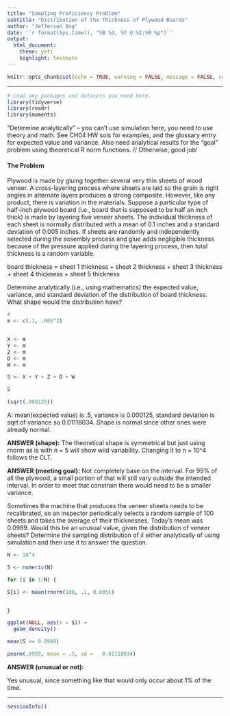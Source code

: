 ```yaml
---
title: "Sampling Proficiency Problem"
subtitle: "Distribution of the Thickness of Plywood Boards"
author: "Jefferson Ong"
date: '`r format(Sys.time(), "%B %d, %Y @ %I:%M %p")`'
output: 
  html_document: 
    theme: yeti
    highlight: textmate
---
```


```r
knitr::opts_chunk$set(echo = TRUE, warning = FALSE, message = FALSE, comment = "")
```

***
```r
# Load any packages and datasets you need here.
library(tidyverse)
library(readr)
library(moments)


```


"Determine analytically" -- you can't use simulation here, you need to use theory and math. See CH04 HW sols for examples, and the glossary entry for expected value and variance. Also need analytical results for the "goal" problem using theoretical R norm functions. // Otherwise, good job!

#### The Problem

Plywood is made by gluing together several very thin sheets of wood veneer. A cross-layering process where sheets are laid so the grain is right angles in alternate layers produces a strong composite. However, like any product, there is variation in the materials. Suppose a particular type of half-inch plywood board (i.e., board that is supposed to be half an inch thick) is made by layering five veneer sheets. The individual thickness of each sheet is normally distributed with a mean of 0.1 inches and a standard deviation of 0.005 inches. If sheets are randomly and independently selected during the assembly process and glue adds negligible thickness because of the pressure applied during the layering process, then total thickness is a random variable.

board thickness = sheet 1 thickness + sheet 2 thickness + sheet 3 thickness + sheet 4 thickness + sheet 5 thickness

Determine analytically (i.e., using mathematics) the expected value, variance, and standard deviation of the distribution of board thickness. What shape would the distribution have?


```r
#
m <- c(.1, .005^2)


X <- m
Y <- m
Z <- m
D <- m
W <- m

S <- X + Y + Z + D + W

S

(sqrt(.000125))

```

A: mean(expected value) is .5, variance is 0.000125, standard deviation is sqrt of variance so  0.01118034. Shape is normal since other ones were already normal. 

**ANSWER (shape):**  The theoretical shape is symmetrical but just using rnorm as is with n = 5 will show wild variability. Changing it to n = 10^4 follows the CLT. 


**ANSWER (meeting goal):** Not completely base on the interval. For 99% of all the plywood, a small portion of that will still vary outside the intended interval. In order to meet that constrain there would need to be a smaller variance. 

Sometimes the machine that produces the veneer sheets needs to be recalibrated, so an inspector periodically selects a random sample of 100 sheets and takes the average of their thicknesses. Today's mean was 0.0989. Would this be an unusual value, given the distribution of veneer sheets? Determine the sampling distribution of $\bar{x}$ either analytically of using simulation and then use it to answer the question.

```r

N <- 10^4

S <- numeric(N)

for (i in 1:N) {

S[i] <- mean(rnorm(100, .1, 0.005))


}

ggplot(NULL, aes(x = S)) +
  geom_density()

mean(S <= 0.0989)
```

```r

pnorm(.0989, mean = .5, sd =   0.01118034)
```

**ANSWER (unusual or not):**

Yes unusual, since something like that would only occur about 1% of the time. 

***
```r
sessionInfo()
```
